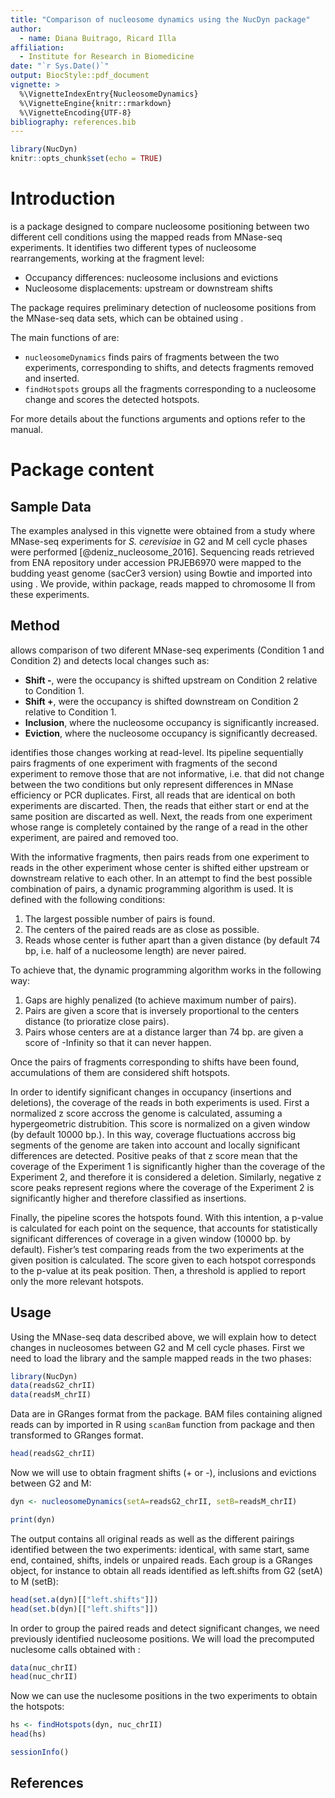 ---
title: "Comparison of nucleosome dynamics using the NucDyn package"
author:
  - name: Diana Buitrago, Ricard Illa
affiliation:
  - Institute for Research in Biomedicine
date: "`r Sys.Date()`"
output: BiocStyle::pdf_document
vignette: >
  %\VignetteIndexEntry{NucleosomeDynamics}
  %\VignetteEngine{knitr::rmarkdown}
  %\VignetteEncoding{UTF-8}
bibliography: references.bib
---

```{r setup, include=FALSE}
library(NucDyn)
knitr::opts_chunk$set(echo = TRUE)
```

# Introduction

\Biocpkg{NucDyn} is a package designed to compare nucleosome positioning 
between two different cell conditions using the mapped reads from MNase-seq 
experiments. It identifies two different types of nucleosome rearrangements, 
working at the fragment level:

* Occupancy differences: nucleosome inclusions and evictions
* Nucleosome displacements: upstream or downstream shifts

The package requires preliminary detection of nucleosome positions from the MNase-seq data sets, which can be obtained using \Biocpkg{nucleR}.

The main functions of \Biocpkg{NucDyn} are:
  
* `nucleosomeDynamics` finds pairs of fragments between the two experiments, corresponding to shifts, and detects fragments removed and inserted.
* `findHotspots` groups all the fragments corresponding to a nucleosome change and scores the detected hotspots.

For more details about the functions arguments and options refer to the
\Biocpkg{NucDyn} manual.


# Package content



## Sample Data

The examples analysed in this vignette were obtained from a study where MNase-seq experiments for *S. cerevisiae* in G2 and M cell cycle phases were performed 
[@deniz_nucleosome_2016]. Sequencing reads retrieved from
ENA repository under accession
PRJEB6970 were mapped to the budding yeast genome (sacCer3 version) using Bowtie
and imported into \R{} using \Biocpkg{ShortRead}.
We provide, within \Biocpkg{NucDyn} package, reads mapped to chromosome II 
from these experiments. 



## Method

\Biocpkg{NucDyn}  allows comparison of two diferent
MNase-seq experiments (Condition 1 and Condition 2) and detects local changes
such as:

* **Shift -**, were the occupancy is shifted upstream on Condition 2
  relative to Condition 1.
* **Shift +**, were the occupancy is shifted downstream on Condition
  2 relative to Condition 1.
* **Inclusion**, where the nucleosome occupancy is significantly increased.
* **Eviction**, where the nucleosome occupancy is significantly decreased.

\Biocpkg{NucDyn} identifies those changes working at read-level.
Its pipeline sequentially pairs fragments of one experiment
with fragments of the second experiment to remove those that are not informative, 
i.e. that did not change between the two conditions but only represent differences in 
MNase efficiency or PCR duplicates.
First, all reads that are identical on both experiments are discarted. Then,
the reads that either start or end at the same position are discarted as well.
Next, the reads from one experiment whose range is completely contained by the
range of a read in the other experiment, are paired and removed too.

With the informative fragments, \Biocpkg{NucDyn} then pairs reads from one experiment to reads in the other
experiment whose center is shifted either upstream or downstream
relative to each other. In an attempt to find the best possible combination of
pairs, a dynamic programming algorithm is used.
It is defined with the following conditions:

1. The largest possible number of pairs is found.
2. The centers of the paired reads are as close as possible.
3. Reads whose center is futher apart than a given distance (by default 74 bp, 
i.e. half of a nucleosome length) are never paired.

To achieve that, the dynamic programming algorithm works in the following way:

1. Gaps are highly penalized (to achieve maximum number of pairs).
2. Pairs are given a score that is inversely proportional to the centers
   distance (to prioratize close pairs).
3. Pairs whose centers are at a distance larger than 74 bp. are given a 
   score of -Infinity so that it can never happen.

Once the pairs of fragments corresponding to shifts have been found, 
accumulations of them are considered shift hotspots.

In order to identify significant changes in occupancy (insertions and
deletions), the coverage of the reads in both experiments is used.
First a normalized z score accross the genome is calculated, assuming a
hypergeometric distrubition. This score is normalized on a given window 
(by default 10000 bp.). In this way, coverage fluctuations accross big segments of the
genome are taken into account and locally significant differences are detected.
Positive peaks of that z score mean that the coverage of the Experiment 1 is
significantly higher than the coverage of the Experiment 2, and therefore it is
considered a deletion. Similarly, negative z score peaks represent regions
where the coverage of the Experiment 2 is significantly higher and therefore
classified as insertions.

Finally, the \Biocpkg{NucDyn} pipeline scores the hotspots found. With this intention,
a p-value is calculated for each point on the sequence, that accounts for
statistically significant differences of coverage in a given window (10000 bp. by default).
Fisher's test comparing reads from the two experiments at the given position
is calculated.  The score given to each hotspot corresponds to the p-value 
at its peak position. Then, a
threshold is applied to report only the more relevant hotspots.

## Usage

Using the MNase-seq data described above, we will explain how to detect changes in nucleosomes 
between G2 and M cell cycle phases. First we need to load the library and the sample mapped reads in the two phases:

```{r load}
library(NucDyn)
data(readsG2_chrII)
data(readsM_chrII)

```
Data are in GRanges format from the \Biocpkg{GenomicRanges} package. BAM files containing
aligned reads can by imported in R using `scanBam` function from \Biocpkg{Rsamtools} package
and then transformed to GRanges format.

```{r head}
head(readsG2_chrII)

```

Now we will use \Biocpkg{NucDyn} to obtain fragment shifts (+ or -), inclusions and evictions between G2 and M:


```{r nucDyn}
dyn <- nucleosomeDynamics(setA=readsG2_chrII, setB=readsM_chrII)

print(dyn)
```

The output contains all original reads as well as the different pairings identified between the two experiments: identical, with same start, same end, contained, shifts, indels or unpaired reads. Each group is a GRanges object, for instance to obtain all reads identified as left.shifts from G2 (setA) to M (setB):

```{r indels}
head(set.a(dyn)[["left.shifts"]])
head(set.b(dyn)[["left.shifts"]])

```

In order to group the paired reads and detect significant changes, we need previously identified nucleosome positions. We will load the precomputed nuclesome calls obtained with \Biocpkg{nucleR}:

```{r nucleR}
data(nuc_chrII)
head(nuc_chrII)

```

Now we can use the nuclesome positions in the two experiments to obtain the hotspots:

```{r result}
hs <- findHotspots(dyn, nuc_chrII)
head(hs)

```

```{r end}
sessionInfo()

```

## References

